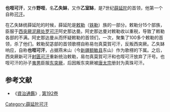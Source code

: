 '''也咥可汗'''，又作'''野咥'''，名'''乙失缽'''，又作'''乙室缽'''，是7世纪[[薛延陀|薛延陀]]的首领，他第一个自称[[可汗|可汗]]。

在乙失缽统薛延陀的时候，薛延陀是[[敕勒|敕勒]]（[[铁勒|铁勒]]）族的一部分。敕勒分15个部族，臣服于[[西突厥|西突厥]][[泥厥处罗可汗|泥厥处罗可汗]]阿史那达曼。阿史那达曼对敕勒收以重税，导致了敕勒各部的不满。阿史那达曼从而怀疑敕勒的首领们，一次，聚集了100多个敕勒的首领，杀了他们。敕勒契苾部的首领歌楞自称易勿真莫賀可汗，反叛西突厥。乙失缽响应，自称'''也咥可汗'''，占据燕末山（今[[新疆|新疆]][[额敏县|额敏县]]东山）作为歌楞的下属。之后，西突厥新可汗[[射匮可汗|射匮可汗]]重新统治敕勒，易勿真莫賀可汗和也咥可汗放弃了汗号。也咥可汗的孙子[[真珠可汗|夷男]]臣服[[东突厥|东突厥]]，后因叛东突厥被[[唐太宗|唐太宗]]册封为真珠可汗。

== 参考文献 ==
<references/>
*《[[資治通鑑|資治通鑑]]》, [[:s:資治通鑑/卷192|第192卷]]

{{start box}}
{{succession box|title=[[薛延陀|薛延陀]][[可汗|可汗]]|before=無|after=[[真珠可汗|真珠可汗]]|years=约600年代-约610年代}}
{{end box}}
[[Category:薛延陀可汗|Category:薛延陀可汗]]